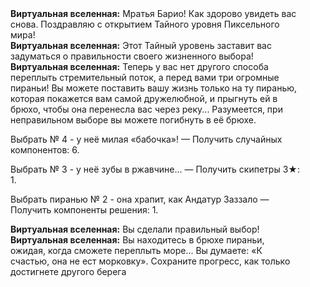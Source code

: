 {{Диалог Начало}}
:'''Виртуальная вселенная:''' Мратья Барио! Как здорово увидеть вас снова. Поздравляю с открытием Тайного уровня Пиксельного мира!
:'''Виртуальная вселенная:''' Этот Тайный уровень заставит вас задуматься о правильности своего жизненного выбора!
:'''Виртуальная вселенная:''' Теперь у вас нет другого способа переплыть стремительный поток, а перед вами три огромные пираньи! Вы можете поставить вашу жизнь только на ту пиранью, которая покажется вам самой дружелюбной, и прыгнуть ей в брюхо, чтобы она перенесла вас через реку... Разумеется, при неправильном выборе вы можете погибнуть в её брюхе.
:{{Диалог|Звезда}} Выбрать №&nbsp;4 - у неё милая «бабочка»! &mdash; Получить случайных компонентов: 6.
:{{Диалог|Звезда}} Выбрать №&nbsp;3 - у неё зубы в ржавчине... &mdash; Получить скипетры 3★: 1.
:{{Диалог|Звезда}} Выбрать пиранью №&nbsp;2 - она храпит, как Андатур Заззало &mdash; Получить компоненты решения: 1.
:'''Виртуальная вселенная:''' Вы сделали правильный выбор!
:'''Виртуальная вселенная:''' Вы находитесь в брюхе пираньи, ожидая, когда сможете переплыть море... Вы думаете: «К счастью, она не ест морковку». Сохраните прогресс, как только достигнете другого берега
{{Диалог Конец}}